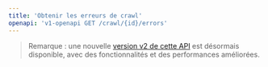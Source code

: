 ```yaml
---
title: 'Obtenir les erreurs de crawl'
openapi: 'v1-openapi GET /crawl/{id}/errors'
---
```


> Remarque : une nouvelle [version v2 de cette API](/fr/api-reference/endpoint/crawl-get-errors) est désormais disponible, avec des fonctionnalités et des performances améliorées.